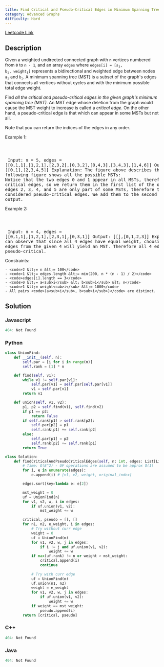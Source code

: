 ```yaml
---
title: Find Critical and Pseudo-Critical Edges in Minimum Spanning Tree
category: Advanced Graphs
difficulty: Hard
---
```


<Callout>

[Leetcode Link](https://leetcode.com/problems/find-critical-and-pseudo-critical-edges-in-minimum-spanning-tree)

</Callout>

## Description
Given a weighted undirected connected graph with <code>n</code> vertices numbered from <code>0</code> to <code>n - 1</code>, and an array <code>edges</code> where <code>edges[i] = [a<sub>i</sub>, b<sub>i</sub>, weight<sub>i</sub>]</code> represents a bidirectional and weighted edge between nodes <code>a<sub>i</sub></code> and <code>b<sub>i</sub></code>. A minimum spanning tree (MST) is a subset of the graph&#39;s edges that connects all vertices without cycles and with the minimum possible total edge weight.

Find *all the critical and pseudo-critical edges in the given graph&#39;s minimum spanning tree (MST)*. An MST edge whose deletion from the graph would cause the MST weight to increase is called a *critical edge*. On the other hand, a pseudo-critical edge is that which can appear in some MSTs but not all.

Note that you can return the indices of the edges in any order.

 
Example 1:

<Image alt="" src="https://assets.leetcode.com/uploads/2020/06/04/ex1.png" width={259} height={262} />

<br /><pre className="overflow-x-auto">
Input: n = 5, edges = [[0,1,1],[1,2,1],[2,3,2],[0,3,2],[0,4,3],[3,4,3],[1,4,6]]
Output: [[0,1],[2,3,4,5]]
Explanation: The figure above describes the graph.
The following figure shows all the possible MSTs:
<Image alt="" src="https://assets.leetcode.com/uploads/2020/06/04/msts.png" width={540} height={553} />
Notice that the two edges 0 and 1 appear in all MSTs, therefore they are critical edges, so we return them in the first list of the output.
The edges 2, 3, 4, and 5 are only part of some MSTs, therefore they are considered pseudo-critical edges. We add them to the second list of the output.
</pre>

Example 2:

<Image alt="" src="https://assets.leetcode.com/uploads/2020/06/04/ex2.png" width={247} height={253} />

<br /><pre className="overflow-x-auto">
Input: n = 4, edges = [[0,1,1],[1,2,1],[2,3,1],[0,3,1]]
Output: [[],[0,1,2,3]]
Explanation: We can observe that since all 4 edges have equal weight, choosing any 3 edges from the given 4 will yield an MST. Therefore all 4 edges are pseudo-critical.
</pre>

 
Constraints:


	- <code>2 &lt;= n &lt;= 100</code>
	- <code>1 &lt;= edges.length &lt;= min(200, n * (n - 1) / 2)</code>
	- <code>edges[i].length == 3</code>
	- <code>0 &lt;= a<sub>i</sub> &lt; b<sub>i</sub> &lt; n</code>
	- <code>1 &lt;= weight<sub>i</sub> &lt;= 1000</code>
	- All pairs <code>(a<sub>i</sub>, b<sub>i</sub>)</code> are distinct.



## Solution

### Javascript
```javascript
404: Not Found
```
### Python
```python
class UnionFind:
    def __init__(self, n):
        self.par = [i for i in range(n)]
        self.rank = [1] * n

    def find(self, v1):
        while v1 != self.par[v1]:
            self.par[v1] = self.par[self.par[v1]]
            v1 = self.par[v1]
        return v1

    def union(self, v1, v2):
        p1, p2 = self.find(v1), self.find(v2)
        if p1 == p2:
            return False
        if self.rank[p1] > self.rank[p2]:
            self.par[p2] = p1
            self.rank[p1] += self.rank[p2]
        else:
            self.par[p1] = p2
            self.rank[p2] += self.rank[p1]
        return True

class Solution:
    def findCriticalAndPseudoCriticalEdges(self, n: int, edges: List[List[int]]) -> List[List[int]]:
        # Time: O(E^2) - UF operations are assumed to be approx O(1)
        for i, e in enumerate(edges):
            e.append(i) # [v1, v2, weight, original_index]

        edges.sort(key=lambda e: e[2])

        mst_weight = 0
        uf = UnionFind(n)
        for v1, v2, w, i in edges:
            if uf.union(v1, v2):
                mst_weight += w

        critical, pseudo = [], []
        for n1, n2, e_weight, i in edges:
            # Try without curr edge
            weight = 0
            uf = UnionFind(n)
            for v1, v2, w, j in edges:
                if i != j and uf.union(v1, v2):
                    weight += w
            if max(uf.rank) != n or weight > mst_weight:
                critical.append(i)
                continue
            
            # Try with curr edge
            uf = UnionFind(n)
            uf.union(n1, n2)
            weight = e_weight
            for v1, v2, w, j in edges:
                if uf.union(v1, v2):
                    weight += w
            if weight == mst_weight:
                pseudo.append(i)
        return [critical, pseudo]

```
### C++
```cpp
404: Not Found
```
### Java
```java
404: Not Found
```


